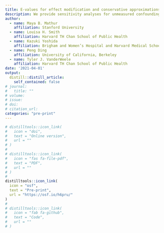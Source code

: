 ```yaml
---
title: E-values for effect modification and conservative approximations for causal interaction
description: We provide sensitivity analyses for unmeasured confounding in estimates of effect heterogeneity and causal interaction.
author:
  - name: Maya B. Mathur
    affiliation: Stanford University
  - name: Louisa H. Smith
    affiliation: Harvard TH Chan School of Public Health
  - name: Kazuki Yoshida
    affiliation: Brigham and Women’s Hospital and Harvard Medical School
  - name: Peng Ding
    affiliation: University of California, Berkeley
  - name: Tyler J. VanderWeele
    affiliation: Harvard TH Chan School of Public Health    
date: '2021-04-01'
output:
  distill::distill_article:
    self_contained: false
# journal: 
#   title: ""
# volume: 
# issue: 
# doi: 
# citation_url:
categories: "pre-print"
---
```


```r
# distilltools::icon_link(
#   icon = "doi",
#   text = "Online version",
#   url = ""
# )
# 
# distilltools::icon_link(
#   icon = "fas fa-file-pdf",
#   text = "PDF",
#   url = ""
# )
# 
distilltools::icon_link(
  icon = "osf",
  text = "Pre-print",
  url = "https://osf.io/h6pru/"
)
# 
# distilltools::icon_link(
#   icon = "fab fa-github",
#   text = "Code",
#   url = ""
# )
```

